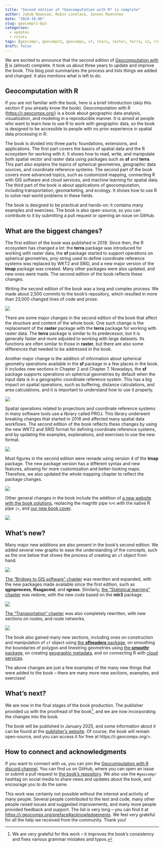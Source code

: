 ```yaml
---
title: "Second edition of *Geocomputation with R* is complete"
author: Jakub Nowosad, Robin Lovelace, Jannes Muenchow
date: "2024-10-06"
slug: geocompr2-bp3
categories:
  - updates
  - rstats
tags: [geocompr, geocompr2, geocompx, sf, stars, raster, terra, s2, rstats]
draft: false
---
```


We are excited to announce that the second edition of [Geocomputation with R](https://r.geocompx.org/) is (almost) complete.
It took us about three years to update and improve the book.
This blog post summarizes the process and lists things we added and changed.
It also mentions what is left to do.

## Geocomputation with R

If you are not familiar with the book, here is a brief introduction (skip this section if you already know the book).
Geocomputation with R (<https://r.geocompx.org/>) is a book about geographic data analysis, visualization, and modeling in a reproducible manner.
It is aimed at people who want to learn how to use R to work with geographic data, so the book is designed to be accessible to people with no prior experience in spatial data processing in R.

The book is divided into three parts: foundations, extensions, and applications.
The first part covers the basics of spatial data and the R ecosystem for working with it.
It shows how to read, write, and manipulate both spatial vector and raster data using packages such as **sf** and **terra**.
This part also explains the topics of spherical geometries, geographic data sources, and coordinate reference systems.
The second part of the book covers more advanced topics, such as customized mapping, connecting R with GIS software and cloud services, and machine learning for spatial data.
The third part of the book is about applications of geocomputation, including transportation, geomarketing, and ecology.
It shows how to use R to solve real-world problems in these fields.

The book is designed to be practical and hands-on: it contains many examples and exercises.
The book is also open-source, so you can contribute to it by submitting a pull request or opening an issue on GitHub.

## What are the biggest changes?

The first edition of the book was published in 2019.
Since then, the R ecosystem has changed a lot: the **terra** package was introduced for working with raster data, the **sf** package started to support operations on spherical geometries, proj-string used to define coordinate reference systems was replaced by WKT2 and SRID, and a new major version of the **tmap** package was created.
Many other packages were also updated, and new ones were made.
The second edition of the book reflects these changes.

Writing the second edition of the book was a long and complex process.
We made about 2,500 commits to the book's repository, which resulted in more than 23,000 changed lines of code and prose.

![](changedfiles.png)

There are some major changes in the second edition of the book that affect the structure and content of the whole book.
One such change is the replacement of the **raster** package with the **terra** package for working with raster data.
The **terra** package is similar to its predecessor, but it is generally faster and more adjusted to working with large datasets.
Its functions are often similar to those in **raster**, but there are also some differences that needed to be addressed in the book.
<!-- terra/stars R packages for working with raster data -->

Another major change is the addition of information about spherical geometry operations available in the **sf** package in a few places in the book.
It includes new sections in Chapter 2 and Chapter 7.
Nowadays, the **sf** package supports operations on spherical geometries by default when the input data is in a geographic coordinate reference system.
This has a big impact on spatial operations, such as buffering, distance calculations, and area calculations, and it is important to understand how to use it properly.

![](07-s2geos.png)

Spatial operations related to projections and coordinate reference systems in many software tools use a library called PROJ.
This library underwent breaking changes that started in 2018 and affected many spatial data workflows.
The second edition of the book reflects these changes by using the new WKT2 and SRID format for defining coordinate reference systems, and by updating the examples, explanations, and exercises to use the new format.
<!-- https://r.geocompx.org/reproj-geo-data -->

![](crs-buf-1.png)

Most figures in the second edition were remade using version 4 of the **tmap** package.
The new package version has a different syntax and new features, allowing for more customization and better-looking maps.
Therefore, we also updated the whole mapping chapter to reflect the package changes.

![](concat-1.png)

Other general changes in the book include the addition of [a new website with the book solutions](/post/2022/geocompr-solutions/), replacing the magrittr pipe `%>%` with the native R pipe `|>`, and [our new book cover](/post/2024/cover-competition-results/).

![](cover_un_boundaries.png)

## What's new?

Many major new additions are also present in the book's second edition.
We added several new graphs to ease the understanding of the concepts, such as the one below that shows the process of creating an `sf` object from hand.

![](02-sfdiagram.png)

[The "Bridges to GIS software" chapter](https://r.geocompx.org/gis) was rewritten and expanded, with the new packages made available since the first edition, such as **qgisprocess**, **Rsagacmd**, and **rgrass**.
Similarly, [the "Statistical learning" chapter](https://r.geocompx.org/spatial-cv) was redone, with the new code based on the **mlr3** package.

![](12_partitioning.png)

[The "Transportation" chapter](https://r.geocompx.org/transport) was also completely rewritten, with new sections on routes, and route networks.

![](wayssln-1.png)

The book also gained many new sections, including ones on construction and manipulation of `sf` object using [the **sfheaders** package](https://r.geocompx.org/spatial-class#sfheaders), on smoothing the boundaries of polygon and linestring geometries using [the **smoothr** package](https://r.geocompx.org/geometry-operations#simplification), on creating [geographic metadata](https://r.geocompx.org/read-write#geographic-metadata),  and on connecting R with [cloud services](https://r.geocompx.org/gis#cloud).

The above changes are just a few examples of the many new things that were added to the book -- there are many more new sections, examples, and exercises!

<!-- New chapter on raster-vector interactions split out from Chapter 5-->
<!-- https://r.geocompx.org/reproj-geo-data#mapproj -->
<!-- reorder of Geographic data I/O, COG, vsicurl, new Geographic data packages (examples), Geographic metadata, Geographic web services (thanks)  -->
<!-- new conclusions -->
<!-- tons of small changes -->

## What's next?

We are now in the final stages of the book production.
The publisher provided us with the proofread of the book^[We are very grateful for this work -- it improves the book's consistency and fixes various grammar mistakes and typos.], and we are now incorporating the changes into the book.

The book will be published in January 2025, and some information about it can be found at the [publisher's website](https://www.routledge.com/Geocomputation-with-R/Lovelace-Nowosad-Muenchow/p/book/9781032248882).
Of course, the book will remain open-source, and you can access it for free at https://r.geocompx.org/>.

## How to connect and acknowledgments

If you want to connect with us, you can join the [Geocomputation with R discord channel](https://discord.gg/Te3gWeDwmf).
You can find us on GitHub, where you can open an issue or submit a pull request to [the book's repository](https://github.com/geocompx/geocompr/issues).
We also use the `#geocompr` hashtag on social media to share news and updates about the book, and encourage you to do the same.

This work was certainly not possible without the interest and activity of many people.
Several people contributed to the text and code, many other people raised issues and suggested improvements, and many more people provided feedback and support.
The list is very long -- you can find it at <https://r.geocompx.org/preface#acknowledgements>.
We feel very grateful for all the help we received from the community.
Thank you!

